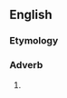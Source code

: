 ==English==

===Etymology===
{{suffix|en|marvelous|ly}}

===Adverb===
{{en-adv}}

# {{alt form|en|marvellously}}